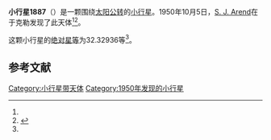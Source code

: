 {{Infobox planet
| bgcolour = #FFFFC0
| name = 1887 Virton
| symbol = 
| image = 
| caption = 
| discovery = yes
| discovery_ref = 
| discoverer = [[S._J._Arend|S. J. Arend]]
| discovery_site = [[于克勒|于克勒]] 
| discovered = 1950年10月5日
| designations = yes
| mp_name = 
| named_after = 
| alt_names = 1950 TD/ 1934 RG / 1944 OE / 1950 RG / 1950 TQ1 / 1952 BF1 / 1960 QC / 1970 OA
| mp_category = [[主带小行星|主带小行星]]
| orbit_ref = <ref name="a">[http://ssd.jpl.nasa.gov/sbdb.cgi?sstr=1887 1887 Virton] {{Wayback|url=http://ssd.jpl.nasa.gov/sbdb.cgi?sstr=1887 |date=20210717071252 }}，小行星數據庫瀏覽器（JPL Small-Body Database Browser）－[[美国国家航空航天局|美国国家航空航天局]]喷气推进实验室</ref>
| epoch = 2456400.5 (2013年4月18日更新)
| aphelion = {{convert|3.3370834|AU|km|3|abbr=on|lk=out}}
| perihelion = {{convert|2.6742964|AU|km|3|abbr=on}}
| semimajor = {{convert|3.0056899|AU|km|3|abbr=on}}
| eccentricity = 0.1102554
| period = 1903.332593 [[日|日]]<br />5.21[[儒略年|儒略年]]
| avg_speed = 
| inclination = 9.60524
| asc_node = 348.70961
| mean_anomaly = 
| arg_peri = 32.32936
| satellites = 
| physical_characteristics = yes
| dimensions = 
| mass = 
| density = 
| surface_grav = 
| escape_velocity = 
| sidereal_day = 
| axial_tilt = 
| pole_ecliptic_lat = 
| pole_ecliptic_lon = 
| albedo = 
| temperatures= 
| temp_name1 = 
| mean_temp_1 = 
| max_temp_1 = 
| temp_name2 = 
| max_temp_2 = 
| spectral_type = 
| abs_magnitude = 32.32936
}}

'''小行星1887'''（{{lang-en|1887 Virton}}）是一颗围绕[[太阳|太阳]][[公转|公转]]的[[小行星|小行星]]。1950年10月5日，[[S._J._Arend|S. J. Arend]]在于克勒发现了此天体<ref name="a" /><ref>{{cite news|title=小行星列表|url=http://cfa-www.harvard.edu/iau/lists/NumberedMPs.txt|accessdate=2013-07-08|newspaper=哈佛大学|archive-date=2008-05-17|archive-url=https://web.archive.org/web/20080517010638/http://cfa-www.harvard.edu/iau/lists/NumberedMPs.txt|dead-url=no}}</ref>。

这颗小行星的[[绝对星等|绝对星等]]为32.32936等<ref name="a" />。

==参考文献==
{{reflist}}
{{Minor Planet Number|[[小行星1886|小行星1886]]|[[小行星1888|小行星1888]]}}

{{小天体}}

[[Category:小行星带天体|Category:小行星带天体]]
[[Category:1950年发现的小行星|Category:1950年发现的小行星]]

{{asteroid-stub}}